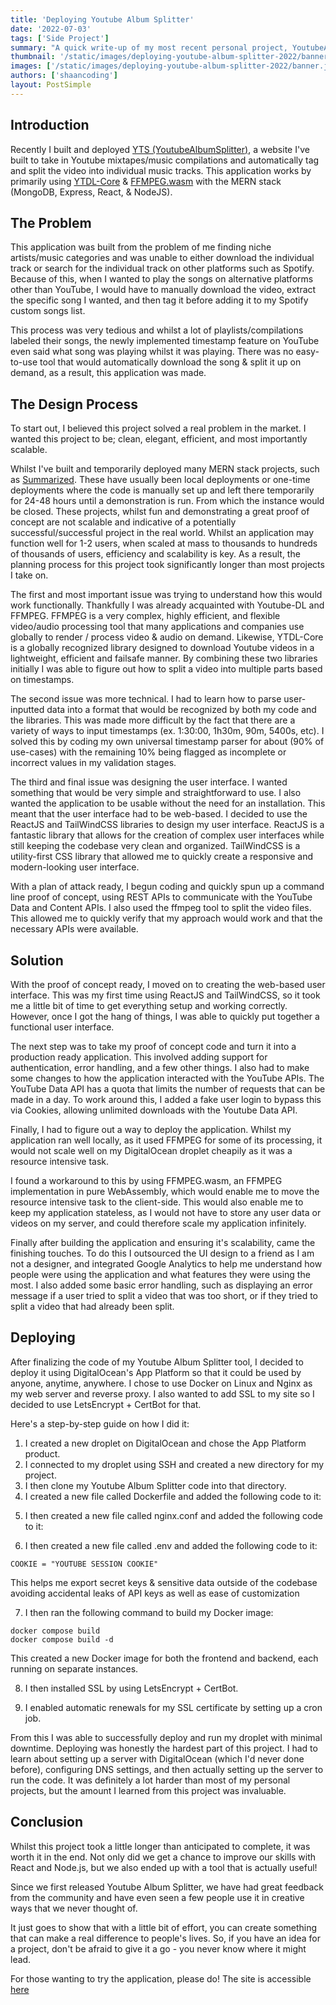 ```yaml
---
title: 'Deploying Youtube Album Splitter'
date: '2022-07-03'
tags: ['Side Project']
summary: "A quick write-up of my most recent personal project, YoutubeAlbumSplitter, with a recount of what I've learned and discovered attempting to commercially deploy my first real web project."
thumbnail: '/static/images/deploying-youtube-album-splitter-2022/banner.jpg'
images: ['/static/images/deploying-youtube-album-splitter-2022/banner.jpg']
authors: ['shaancoding']
layout: PostSimple
---
```


<Box
    text="For Youtube Album Splitter, I've temporarily taken this site offline due to it breaking Youtube Terms of Service, and will be working on a generic MP3 splitter that is decoupled from YouTube as a general utility tool."
    type="info"
/>
## Introduction

Recently I built and deployed [YTS (YoutubeAlbumSplitter)](https://youtubealbumsplitter.com/), a website I've built to take in Youtube mixtapes/music compilations and automatically tag and split the video into individual music tracks. This application works by primarily using [YTDL-Core](https://github.com/fent/node-ytdl-core) & [FFMPEG.wasm](https://github.com/ffmpegwasm/ffmpeg.wasm) with the MERN stack (MongoDB, Express, React, & NodeJS).

## The Problem

This application was built from the problem of me finding niche artists/music categories and was unable to either download the individual track or search for the individual track on other platforms such as Spotify. Because of this, when I wanted to play the songs on alternative platforms other than YouTube, I would have to manually download the video, extract the specific song I wanted, and then tag it before adding it to my Spotify custom songs list. 

This process was very tedious and whilst a lot of playlists/compilations labeled their songs, the newly implemented timestamp feature on YouTube even said what song was playing whilst it was playing. There was no easy-to-use tool that would automatically download the song & split it up on demand, as a result, this application was made.

## The Design Process

To start out, I believed this project solved a real problem in the market. I wanted this project to be; clean, elegant, efficient, and most importantly scalable. 

Whilst I've built and temporarily deployed many MERN stack projects, such as [Summarized](https://blog.shaankhan.dev/syncshack2021/). These have usually been local deployments or one-time deployments where the code is manually set up and left there temporarily for 24-48 hours until a demonstration is run. From which the instance would be closed. These projects, whilst fun and demonstrating a great proof of concept are not scalable and indicative of a potentially successful/successful project in the real world. Whilst an application may function well for 1-2 users, when scaled at mass to thousands to hundreds of thousands of users, efficiency and scalability is key. As a result, the planning process for this project took significantly longer than most projects I take on.

The first and most important issue was trying to understand how this would work functionally. Thankfully I was already acquainted with Youtube-DL and FFMPEG. FFMPEG is a very complex, highly efficient, and flexible video/audio processing tool that many applications and companies use globally to render / process video & audio on demand. Likewise, YTDL-Core is a globally recognized library designed to download Youtube videos in a lightweight, efficient and failsafe manner. By combining these two libraries initially I was able to figure out how to split a video into multiple parts based on timestamps.

The second issue was more technical. I had to learn how to parse user-inputted data into a format that would be recognized by both my code and the libraries. This was made more difficult by the fact that there are a variety of ways to input timestamps (ex. 1:30:00, 1h30m, 90m, 5400s, etc). I solved this by coding my own universal timestamp parser for about (90% of use-cases) with the remaining 10% being flagged as incomplete or incorrect values in my validation stages.

The third and final issue was designing the user interface. I wanted something that would be very simple and straightforward to use. I also wanted the application to be usable without the need for an installation. This meant that the user interface had to be web-based. I decided to use the ReactJS and TailWindCSS libraries to design my user interface. ReactJS is a fantastic library that allows for the creation of complex user interfaces while still keeping the codebase very clean and organized. TailWindCSS is a utility-first CSS library that allowed me to quickly create a responsive and modern-looking user interface.

With a plan of attack ready, I begun coding and quickly spun up a command line proof of concept, using REST APIs to communicate with the YouTube Data and Content APIs. I also used the ffmpeg tool to split the video files. This allowed me to quickly verify that my approach would work and that the necessary APIs were available.

## Solution

With the proof of concept ready, I moved on to creating the web-based user interface. This was my first time using ReactJS and TailWindCSS, so it took me a little bit of time to get everything setup and working correctly. However, once I got the hang of things, I was able to quickly put together a functional user interface.

The next step was to take my proof of concept code and turn it into a production ready application. This involved adding support for authentication, error handling, and a few other things. I also had to make some changes to how the application interacted with the YouTube APIs. The YouTube Data API has a quota that limits the number of requests that can be made in a day. To work around this, I added a fake user login to bypass this via Cookies, allowing unlimited downloads with the Youtube Data API.

Finally, I had to figure out a way to deploy the application. Whilst my application ran well locally, as it used FFMPEG for some of its processing, it would not scale well on my DigitalOcean droplet cheapily as it was a resource intensive task.

I found a workaround to this by using FFMPEG.wasm, an FFMPEG implementation in pure WebAssembly, which would enable me to move the resource intensive task to the client-side. This would also enable me to keep my application stateless, as I would not have to store any user data or videos on my server, and could therefore scale my application infinitely.

Finally after building the application and ensuring it's scalability, came the finishing touches. To do this I outsourced the UI design to a friend as I am not a designer, and integrated Google Analytics to help me understand how people were using the application and what features they were using the most. I also added some basic error handling, such as displaying an error message if a user tried to split a video that was too short, or if they tried to split a video that had already been split.

## Deploying

After finalizing the code of my Youtube Album Splitter tool, I decided to deploy it using DigitalOcean's App Platform so that it could be used by anyone, anytime, anywhere. I chose to use Docker on Linux and Nginx as my web server and reverse proxy. I also wanted to add SSL to my site so I decided to use LetsEncrypt + CertBot for that.

Here's a step-by-step guide on how I did it:

1. I created a new droplet on DigitalOcean and chose the App Platform product.
2. I connected to my droplet using SSH and created a new directory for my project.
3. I then clone my Youtube Album Splitter code into that directory.
4. I created a new file called Dockerfile and added the following code to it:

<CodeBlock
    language="dockerfile"
    fileName="Dockerfile"
    src="deploying-youtube-album-splitter-2022/docker-file-one"
/>

<CodeBlock
    language="dockerfile"
    fileName="Dockerfile"
    src="deploying-youtube-album-splitter-2022/docker-file-two"
/>

5. I then created a new file called nginx.conf and added the following code to it:

<CodeBlock
    language="nginx"
    fileName="nginx.conf"
    src="deploying-youtube-album-splitter-2022/nginx-conf"/>

6. I then created a new file called .env and added the following code to it:

```
COOKIE = "YOUTUBE SESSION COOKIE"
```

This helps me export secret keys & sensitive data outside of the codebase avoiding accidental leaks of API keys as well as ease of customization

7. I then ran the following command to build my Docker image:

```
docker compose build
docker compose build -d
```

This created a new Docker image for both the frontend and backend, each running on separate instances.

8. I then installed SSL by using LetsEncrypt + CertBot.

9. I enabled automatic renewals for my SSL certificate by setting up a cron job.

From this I was able to successfully deploy and run my droplet with minimal downtime. Deploying was honestly the hardest part of this project. I had to learn about setting up a server with DigitalOcean (which I'd never done before), configuring DNS settings, and then actually setting up the server to run the code. It was definitely a lot harder than most of my personal projects, but the amount I learned from this project was invaluable.

## Conclusion

Whilst this project took a little longer than anticipated to complete, it was worth it in the end. Not only did we get a chance to improve our skills with React and Node.js, but we also ended up with a tool that is actually useful!

Since we first released Youtube Album Splitter, we have had great feedback from the community and have even seen a few people use it in creative ways that we never thought of.

It just goes to show that with a little bit of effort, you can create something that can make a real difference to people's lives. So, if you have an idea for a project, don't be afraid to give it a go - you never know where it might lead.

For those wanting to try the application, please do! The site is accessible [here](https://youtubealbumsplitter.com/)
